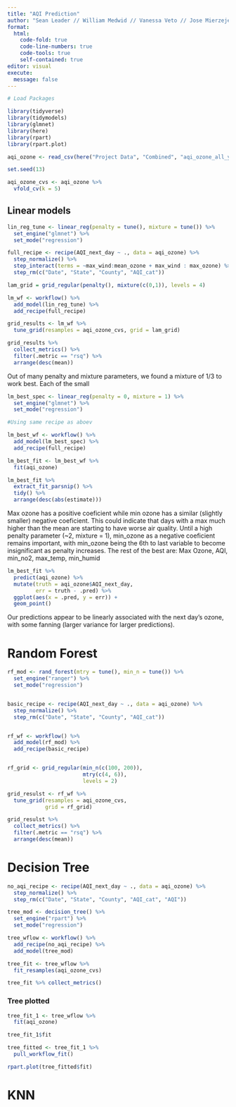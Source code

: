 ```yaml
---
title: "AQI Prediction"
author: "Sean Leader // William Medwid // Vanessa Veto // Jose Mierzejewski"
format: 
  html:
    code-fold: true
    code-line-numbers: true
    code-tools: true
    self-contained: true
editor: visual
execute:
  message: false
---
```


```r
# Load Packages

library(tidyverse)
library(tidymodels)
library(glmnet)
library(here)
library(rpart)
library(rpart.plot)
```

```r
aqi_ozone <- read_csv(here("Project Data", "Combined", "aqi_ozone_all_years_prediction.csv"))
```

```r
set.seed(13)

aqi_ozone_cvs <- aqi_ozone %>% 
  vfold_cv(k = 5)
```


## Linear models

```r
lin_reg_tune <- linear_reg(penalty = tune(), mixture = tune()) %>%
  set_engine("glmnet") %>%
  set_mode("regression")

full_recipe <- recipe(AQI_next_day ~ ., data = aqi_ozone) %>% 
  step_normalize() %>% 
  step_interact(terms = ~max_wind:mean_ozone + max_wind : max_ozone) %>% 
  step_rm(c("Date", "State", "County", "AQI_cat"))

lam_grid = grid_regular(penalty(), mixture(c(0,1)), levels = 4)

lm_wf <- workflow() %>% 
  add_model(lin_reg_tune) %>% 
  add_recipe(full_recipe)

grid_results <- lm_wf %>% 
  tune_grid(resamples = aqi_ozone_cvs, grid = lam_grid)

grid_results %>% 
  collect_metrics() %>% 
  filter(.metric == "rsq") %>% 
  arrange(desc(mean))
```

Out of many penalty and mixture parameters, we found a mixture of 1/3 to work best. Each of the small 

```r
lm_best_spec <- linear_reg(penalty = 0, mixture = 1) %>%
  set_engine("glmnet") %>%
  set_mode("regression")

#Using same recipe as aboev

lm_best_wf <- workflow() %>% 
  add_model(lm_best_spec) %>% 
  add_recipe(full_recipe)

lm_best_fit <- lm_best_wf %>% 
  fit(aqi_ozone)

lm_best_fit %>% 
  extract_fit_parsnip() %>% 
  tidy() %>% 
  arrange(desc(abs(estimate)))
```

Max ozone has a positive coeficient while min ozone has a similar (slightly smaller) negative coeficient. This could indicate that days with a max much higher than the mean are starting to have worse air quality. Until a high penalty parameter (~2, mixture = 1), min_ozone as a negative coeficient remains important, with min_ozone being the 6th to last variable to become insignificant as penalty increases. The rest of the best are: Max Ozone, AQI, min_no2, max_temp, min_humid

```r
lm_best_fit %>% 
  predict(aqi_ozone) %>% 
  mutate(truth = aqi_ozone$AQI_next_day,
         err = truth - .pred) %>% 
  ggplot(aes(x = .pred, y = err)) +
  geom_point()
```

Our predictions appear to be linearly associated with the next day's ozone, with some fanning (larger variance for larger predictions).




# Random Forest 

```r
rf_mod <- rand_forest(mtry = tune(), min_n = tune()) %>%
  set_engine("ranger") %>%
  set_mode("regression")


basic_recipe <- recipe(AQI_next_day ~ ., data = aqi_ozone) %>% 
  step_normalize() %>% 
  step_rm(c("Date", "State", "County", "AQI_cat"))


rf_wf <- workflow() %>% 
  add_model(rf_mod) %>% 
  add_recipe(basic_recipe)


rf_grid <- grid_regular(min_n(c(100, 200)),
                        mtry(c(4, 6)),
                        levels = 2)

grid_resulst <- rf_wf %>% 
  tune_grid(resamples = aqi_ozone_cvs,
            grid = rf_grid)

grid_resulst %>% 
  collect_metrics() %>% 
  filter(.metric == "rsq") %>% 
  arrange(desc(mean))
```

# Decision Tree

```r
no_aqi_recipe <- recipe(AQI_next_day ~ ., data = aqi_ozone) %>% 
  step_normalize() %>% 
  step_rm(c("Date", "State", "County", "AQI_cat", "AQI"))
```

```r
tree_mod <- decision_tree() %>%
  set_engine("rpart") %>%
  set_mode("regression")

tree_wflow <- workflow() %>%
  add_recipe(no_aqi_recipe) %>%
  add_model(tree_mod)
```

```r
tree_fit <- tree_wflow %>%
  fit_resamples(aqi_ozone_cvs)

tree_fit %>% collect_metrics()
```

### Tree plotted




```r
tree_fit_1 <- tree_wflow %>%
  fit(aqi_ozone)

tree_fit_1$fit
```

```r
tree_fitted <- tree_fit_1 %>% 
  pull_workflow_fit()

rpart.plot(tree_fitted$fit)
```

# KNN



